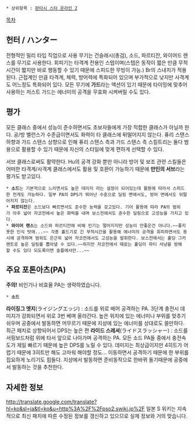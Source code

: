  * 상위항목 : [[판타시 스타 온라인 2]]

[[목차]]

== 헌터 / ハンター ==

전형적인 밀리 타입 직업으로 사용 무기는 건슬래시(총검), 소드, 파르티잔, 와이어드 랜스를 무기로 사용한다. 회피기는 타격계 전용인 스텝이며(스텝은 동작이 짧은 만큼 무적시간이 짧지만 바로 행동할 수 있기 때문에 스피드한 무빙이 가능.) Br의 스내치가 적용된다. 근접계인 만큼 타격계, 체력, 방어력에 특화되어 있으며 부가적으로 낮지만 사격계도 어느정도 특화되어 있다. 모든 무기에 '''가드'''라는 액션이 있기 때문에 타이밍에 맞추어 사용하는 저스트 가드는 에너미의 공격을 무효화 시켜버릴 수도 있다.

== 평가 ==
모든 클래스 중에서 성능이 준수하면서도 초보자들에게 가장 적합한 클래스가 아닐까 한다. 공/방 벨런스가 수준급이면서도 화력이 타 클래스에 뒤떨어지지 않는다. 퓨리 스탠스 하향과 가드 스탠스 상향으로 인해 퓨리 스탠스 측과 가드 스탠스 측 스킬트리는 둘다 범용으로 활용할 수 있기 때문에 자신의 스타일에 맞게 편하게 선택할 수 있다.

서브 클래스로써도 활약한다. Hu의 공격 강화 뿐만 아니라 방어 및 보조 관련 스킬들은 어떠한 타격계/사격계 클래스에서도 활용 및 호환이 가능하기 때문에 '''만인의 서브'''라는 평가도 받고있다.

 * '''소드'''는 기본적으로 느리면서도 높은 데미지 라는 설정이 되어있는데 활용에 따라서 스피드한 전개도 가능하다. 일부 PA의 DPS가 뛰어난 수준으로 딜링 면에서도, 방어 면에서도 뒤떨어지지 않는다.
 * '''파르티잔'''은 소드보다 빠르면서도 준수한 능력을 갖고있다. 기어 활용에 따라 PA의 범위가 아주 넓어 자코전에서 높은 화력을 내며 보스전에서도 준수한 딜링으로 고성능을 가지고 있다.
 * '''와이어 랜스'''는 소드와 파르티잔에 비해 인기는 떨어지지만 성능이 안좋은건 아니다.~~좋지못한 인식 탓에...~~ 각종 홀드기로 긴 무적시간을 활용해 에너미의 공격을 회피하면서도 동시에 공격하며 범위도 은근히 넓어 자코전에서도 고성능을 발휘한다. 보스전에서는 홀딩 그카렌트로 높은 딜링를 뽑아낼 수 있다.~~하지만 자코전에서 때로는 홀딩이 파티 사냥을 방해할 수도 있다 되도록이면 솔플에서만...~~ 
== 주요 포톤아츠(PA) ==
'''주의!''' 비인기나 비효율 PA는 생략하였습니다.
 * '''소드'''
'''라이징그 엣지'''(ライジングエッジ) : 소드를 위로 배어 공격하는 PA. 3단계 충전시 데미지가 강화되면서 위로 3번 베며 올라간다. 높은 위치에 있는 에너미나 부위를 맞추기 쉬우며 공중에서 발동하면 머무르기 때문에 지상에 있는 에너미를 상대로도 쓸만하다. 최근 패치로 상향되어서 DPS는 높은 편
'''라이드 스레셔'''(ライドスラッシャー) : 소드를 서핑보드처럼 위에 타서 앞으로 나아가며 공격하는 PA. 모든 소드 PA들 중에서 충전속도가 제일 빠르기 때문에 높은 DPS를 노릴 수 있다. 데미지는 최상급이지만 4히트가 어렵기 때문에 3히트만 해도 고마워 해야할 정도... 이동하면서 공격하기 때문에 한 부위를 집요하게 노리기도 힘들다. 지상에서 발동하면 준비동작으로 한바뀌 돌기때문에 공중에서 발동하는 것을 추천한다.
== 자세한 정보 ==
http://translate.google.com/translate?hl=ko&sl=ja&tl=ko&u=http%3A%2F%2Fpso2.swiki.jp%2F
일본 S 위키는 지속적으로 최신 패치에 따른 수정된 정보를 갱신하고 있으므로 실제 정보와 거의 맞습니다.
